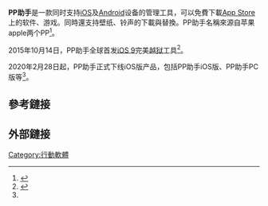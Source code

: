 {{Infobox software
|title = PP助手
|operating system = iPhone/iPad/iTouch/Android（iOS 3.1 -iOS 9/ Android 2.2以上/Mac OS X 10.7以上）/XP / Vista / Win7/ Win8 / Mac
|language = 簡體中文
|developer = [[UC优视|UC优视]]公司
|size = 22.4M（win版）
|author = 广州铁人网络科技有限公司
|license = 專有軟件,免費軟件
|website = 
}}
'''PP助手'''是一款同时支持[[iOS|iOS]]及[[Android|Android]]设备的管理工具，可以免費下載[[App_Store_(iOS)|App Store]]上的软件、游戏。同時還支持壁纸、铃声的下載與替換。PP助手名稱來源自苹果apple两个PP<ref>{{Cite web |title=能告诉我们PP助手的PP是啥意思？ 苹果论坛-PP助手论坛 |url=http://bbs.25pp.com/thread-217-1-1.html |accessdate=2019-12-14 |author=pphelper |date=2011-10-03<!-- 13:08:22--> |format=html |publisher=PP助手论坛 |language=zh-hans |quote=苹果 apple 两个PP，而PP目前也是针对苹果开发的助手工具。 }}{{Dead link|date=2020年4月 |bot=InternetArchiveBot |fix-attempted=yes }}</ref>。

2015年10月14日，PP助手全球首发[[iOS_9|iOS 9]]完美[[越狱|越狱]]工具<ref name=xin>{{cite news |title=曾全球首发iOS 9完美越狱工具 PP助手宣布月末下线iOS业务 |url=https://tech.sina.com.cn/roll/2020-02-14/doc-iimxxstf1440168.shtmlhttps://tech.sina.com.cn/roll/2020-02-14/doc-iimxxstf1440168.shtml}}</ref>。

2020年2月28日起，PP助手正式下线iOS版产品，包括PP助手iOS版、PP助手PC版等<ref name=xin/>。

==參考鏈接==
{{Reflist}}
== 外部鏈接 ==
{{官網}}
{{软件小作品}}
{{阿里巴巴集团}}
[[Category:行動軟體|Category:行動軟體]]